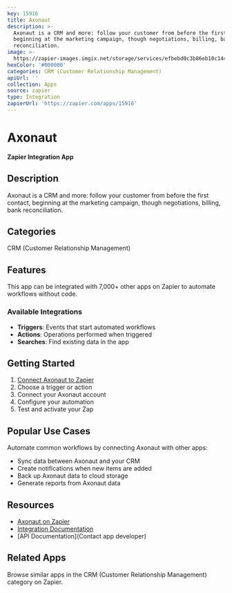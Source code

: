 ```yaml
---
key: 15916
title: Axonaut
description: >-
  Axonaut is a CRM and more: follow your customer from before the first contact,
  beginning at the marketing campaign, though negotiations, billing, bank
  reconciliation.
image: >-
  https://zapier-images.imgix.net/storage/services/efbebd0c3b86eb10c14473b020cbabf6.png?auto=format%2Ccompress&ixlib=python-3.0.0&q=50
hexColor: '#000000'
categories: CRM (Customer Relationship Management)
apiUrl: ''
collection: Apps
source: zapier
type: Integration
zapierUrl: 'https://zapier.com/apps/15916'
---
```

# Axonaut

**Zapier Integration App**

## Description

Axonaut is a CRM and more: follow your customer from before the first contact, beginning at the marketing campaign, though negotiations, billing, bank reconciliation.

## Categories

CRM (Customer Relationship Management)

## Features

This app can be integrated with 7,000+ other apps on Zapier to automate workflows without code.

### Available Integrations

- **Triggers**: Events that start automated workflows
- **Actions**: Operations performed when triggered
- **Searches**: Find existing data in the app

## Getting Started

1. [Connect Axonaut to Zapier](https://zapier.com/apps/15916)
2. Choose a trigger or action
3. Connect your Axonaut account
4. Configure your automation
5. Test and activate your Zap

## Popular Use Cases

Automate common workflows by connecting Axonaut with other apps:

- Sync data between Axonaut and your CRM
- Create notifications when new items are added
- Back up Axonaut data to cloud storage
- Generate reports from Axonaut data

## Resources

- [Axonaut on Zapier](https://zapier.com/apps/15916)
- [Integration Documentation](https://zapier.com/apps/15916/integrations)
- [API Documentation](Contact app developer)

## Related Apps

Browse similar apps in the CRM (Customer Relationship Management) category on Zapier.
